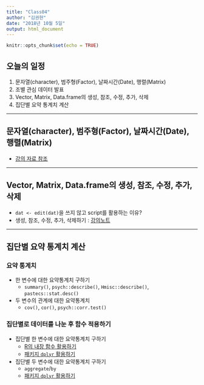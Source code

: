 ```yaml
---
title: "Class04"
author: "김권현"
date: "2018년 10월 5일"
output: html_document
---
```


```r
knitr::opts_chunk$set(echo = TRUE)
```

## 오늘의 일정


1. 문자열(character), 범주형(Factor), 날짜시간(Date), 행렬(Matrix) 
2. 조별 관심 데이터 발표
3. Vector, Matrix, Data.frame의 생성, 참조, 수정, 추가, 삭제
4. 집단별 요약 통계치 계산

---

## 문자열(character), 범주형(Factor), 날짜시간(Date), 행렬(Matrix) 

* [강의 자료 참조](RClass04_2018_03_26.pdf)

---

## Vector, Matrix, Data.frame의 생성, 참조, 수정, 추가, 삭제

* `dat <- edit(dat)`을 쓰지 않고 script를 활용하는 이유?
* 생성, 참조, 수정, 추가, 삭제하기 : [강의노트](RClass03_2018_03_19.pdf)

---

## 집단별 요약 통계치 계산

### 요약 통계치
* 한 변수에 대한 요약통계치 구하기
    - `summary()`, `psych::describe()`, `Hmisc::describe()`, `pastecs::stat.desc()`
* 두 변수의 관계에 대한 요약통계치 
    - `cov()`, `cor()`, `psych::corr.test()`
    
### 집단별로 데이터를 나눈 후 함수 적용하기

* 집단별 한 변수에 대한 요약통계치 구하기
    - [R의 내장 함수 활용하기](RClass05_2018_04_02.pdf)
    - [패키지 `dplyr` 활용하기](Class05_02_dplyr.pdf)
    
* 집단별 두 변수에 대한 요약통계치 구하기
    - `aggregate`/`by`
    - [패키지 `dplyr` 활용하기](Class05_02_dplyr.pdf)
  

